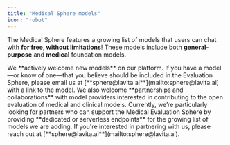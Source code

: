 ```yaml
---
title: "Medical Sphere models"
icon: "robot"
---
```


The Medical Sphere features a growing list of models that users can chat with **for free, without limitations**\! These models include both **general-purpose** and **medical** foundation models.

<Note>
  We **actively welcome new models** on our platform. If you have a model—or know of one—that you believe should be included in the Evaluation Sphere, please email us at [**sphere@lavita.ai**](mailto:sphere@lavita.ai) with a link to the model.
</Note>

<Note>
  We also welcome **partnerships and collaborations** with model providers interested in contributing to the open evaluation of medical and clinical models. Currently, we’re particularly looking for partners who can support the Medical Evaluation Sphere by providing **dedicated or serverless endpoints** for the growing list of models we are adding. If you're interested in partnering with us, please reach out at [**sphere@lavita.ai**](mailto:sphere@lavita.ai).
</Note>